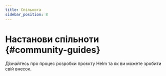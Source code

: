 ```yaml
---
title: Спільнота
sidebar_position: 8
---
```


# Настанови спільноти {#community-guides}

Дізнайтесь про процес розробки проєкту Helm та як ви можете зробити свій внесок.


<DocCardList />